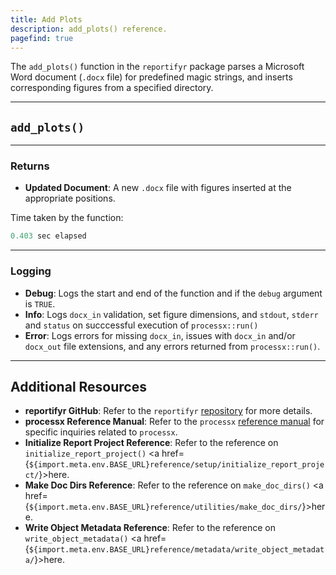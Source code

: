 ```yaml
---
title: Add Plots
description: add_plots() reference. 
pagefind: true
---
```



The `add_plots()` function in the `reportifyr` package parses a Microsoft Word document (`.docx` file) for predefined magic strings, and inserts corresponding figures from a specified directory.

---

## `add_plots()`

<EmbeddedHTML filename="/public/html_files/add_plots.html"/>

---

### Returns

- **Updated Document**: A new `.docx` file with figures inserted at the appropriate positions.

Time taken by the function:

```r
0.403 sec elapsed
```

---

### Logging

- **Debug**: Logs the start and end of the function and if the `debug` argument is `TRUE`.
- **Info**: Logs `docx_in` validation, set figure dimensions, and `stdout`, `stderr` and `status` on succcessful execution of `processx::run()` 
- **Error**: Logs errors for missing `docx_in`, issues with `docx_in` and/or `docx_out` file extensions, and any errors returned from `processx::run()`.

---

## Additional Resources

- **reportifyr GitHub**: Refer to the `reportifyr` [repository](https://github.com/A2-ai/reportifyr) for more details.
- **processx Reference Manual**: Refer to the `processx` [reference manual](https://cran.r-project.org/web/packages/processx/processx.pdf) for specific inquiries related to `processx`.
- **Initialize Report Project Reference**: Refer to the reference on `initialize_report_project()` <a href={`${import.meta.env.BASE_URL}reference/setup/initialize_report_project/`}>here</a>.
- **Make Doc Dirs Reference**: Refer to the reference on `make_doc_dirs()` <a href={`${import.meta.env.BASE_URL}reference/utilities/make_doc_dirs/`}>here</a>.
- **Write Object Metadata Reference**: Refer to the reference on `write_object_metadata()` <a href={`${import.meta.env.BASE_URL}reference/metadata/write_object_metadata/`}>here</a>.
